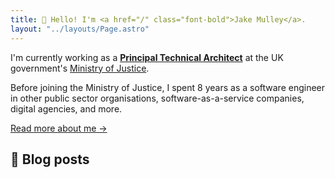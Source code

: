 ```yaml
---
title: 👋 Hello! I'm <a href="/" class="font-bold">Jake Mulley</a>.
layout: "../layouts/Page.astro"
---
```



I'm currently working as a **[Principal Technical Architect](https://ddat-capability-framework.service.gov.uk/technical-architect.html#principal-technical-architect)** at the UK government's [Ministry of Justice](https://www.gov.uk/government/organisations/ministry-of-justice).

Before joining the Ministry of Justice, I spent 8 years as a software engineer in other public sector organisations, software-as-a-service companies, digital agencies, and more.

[Read more about me &rarr;](/about)

## 📝 Blog posts

<BlogPostList />
